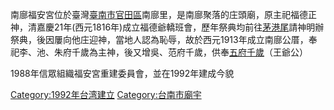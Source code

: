 {{Multiple issues|
{{Copy edit|time=2021-01-15T13:07:51+00:00}}
{{Unreferenced|time=2021-01-15T13:07:51+00:00}}
}}
南廍福安宮位於臺灣[[臺南市|臺南市]][[官田區|官田區]]南廍里，是南廍聚落的庄頭廟，原主祀福德正神，清嘉慶21年(西元1816年)成立福德爺轎班會，歷年祭典均前往[[茅港尾東堡|茅港尾]]請神明辦祭典，後因屢向他庄迎神，當地人認為恥辱，故於西元1913年成立南廍公厝，奉祀李、池、朱府千歲為主神，後又增吳、范府千歲，供奉[[五府千歲|五府千歲]]（王爺公）

1988年信眾組織福安宮重建委員會，並在1992年建成今貌
[[Category:1992年台湾建立|Category:1992年台湾建立]]
[[Category:台南市廟宇|Category:台南市廟宇]]